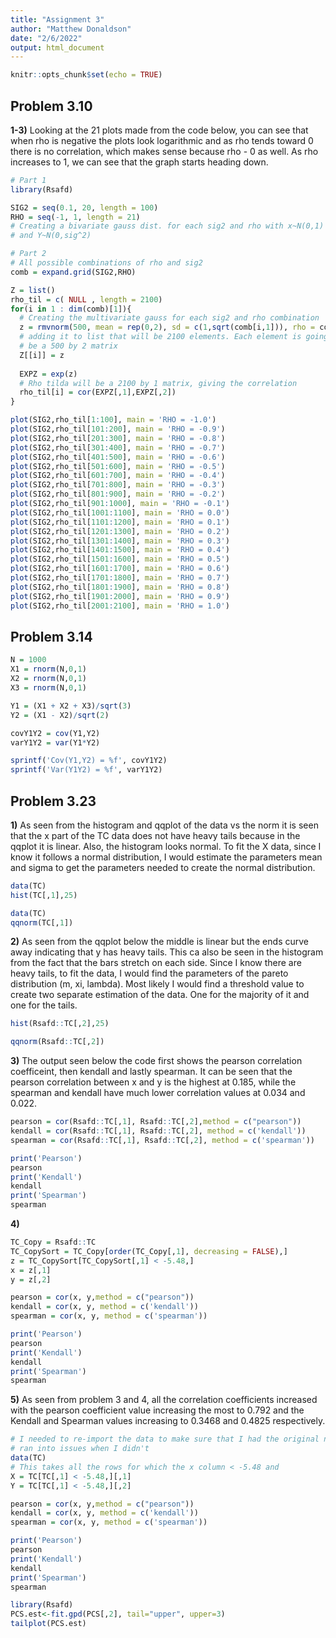 ---
title: "Assignment 3"
author: "Matthew Donaldson"
date: "2/6/2022"
output: html_document
---

```{r setup, include=FALSE}
knitr::opts_chunk$set(echo = TRUE)
```
## Problem 3.10
**1-3)**
Looking at the 21 plots made from the code below, you can see that when rho is negative the plots look logarithmic and as rho tends toward 0 there is no correlation, which makes sense because rho - 0 as well. As rho increases to 1, we can see that the graph starts heading down.
```{r}
# Part 1
library(Rsafd)

SIG2 = seq(0.1, 20, length = 100)
RHO = seq(-1, 1, length = 21)
# Creating a bivariate gauss dist. for each sig2 and rho with x~N(0,1) 
# and Y~N(0,sig^2)

# Part 2
# All possible combinations of rho and sig2
comb = expand.grid(SIG2,RHO)

Z = list()
rho_til = c( NULL , length = 2100)
for(i in 1 : dim(comb)[1]){
  # Creating the multivariate gauss for each sig2 and rho combination
  z = rmvnorm(500, mean = rep(0,2), sd = c(1,sqrt(comb[i,1])), rho = comb[i,2])
  # adding it to list that will be 2100 elements. Each element is going to 
  # be a 500 by 2 matrix
  Z[[i]] = z
  
  EXPZ = exp(z)
  # Rho tilda will be a 2100 by 1 matrix, giving the correlation
  rho_til[i] = cor(EXPZ[,1],EXPZ[,2])
}


```


```{r}
plot(SIG2,rho_til[1:100], main = 'RHO = -1.0')
plot(SIG2,rho_til[101:200], main = 'RHO = -0.9')
plot(SIG2,rho_til[201:300], main = 'RHO = -0.8')
plot(SIG2,rho_til[301:400], main = 'RHO = -0.7')
plot(SIG2,rho_til[401:500], main = 'RHO = -0.6')
plot(SIG2,rho_til[501:600], main = 'RHO = -0.5')
plot(SIG2,rho_til[601:700], main = 'RHO = -0.4')
plot(SIG2,rho_til[701:800], main = 'RHO = -0.3')
plot(SIG2,rho_til[801:900], main = 'RHO = -0.2')
plot(SIG2,rho_til[901:1000], main = 'RHO = -0.1')
plot(SIG2,rho_til[1001:1100], main = 'RHO = 0.0')
plot(SIG2,rho_til[1101:1200], main = 'RHO = 0.1')
plot(SIG2,rho_til[1201:1300], main = 'RHO = 0.2')
plot(SIG2,rho_til[1301:1400], main = 'RHO = 0.3')
plot(SIG2,rho_til[1401:1500], main = 'RHO = 0.4')
plot(SIG2,rho_til[1501:1600], main = 'RHO = 0.5')
plot(SIG2,rho_til[1601:1700], main = 'RHO = 0.6')
plot(SIG2,rho_til[1701:1800], main = 'RHO = 0.7')
plot(SIG2,rho_til[1801:1900], main = 'RHO = 0.8')
plot(SIG2,rho_til[1901:2000], main = 'RHO = 0.9')
plot(SIG2,rho_til[2001:2100], main = 'RHO = 1.0')
```

## Problem 3.14
```{r}
N = 1000
X1 = rnorm(N,0,1)
X2 = rnorm(N,0,1)
X3 = rnorm(N,0,1)

Y1 = (X1 + X2 + X3)/sqrt(3)
Y2 = (X1 - X2)/sqrt(2)

covY1Y2 = cov(Y1,Y2)
varY1Y2 = var(Y1*Y2)

sprintf('Cov(Y1,Y2) = %f', covY1Y2)
sprintf('Var(Y1Y2) = %f', varY1Y2)
```


## Problem 3.23
**1)** As seen from the histogram and qqplot of the data vs the norm it is seen that the x part of the TC data does not have heavy tails because in the qqplot it is linear. Also, the histogram looks normal. To fit the X data, since I know it follows a normal distribution, I would estimate the parameters mean and sigma to get the parameters needed to create the normal distribution.
```{r}
data(TC)
hist(TC[,1],25)

```
```{r,cache = F}
data(TC)
qqnorm(TC[,1])
```

**2)**
As seen from the qqplot below the middle is linear but the ends curve away indicating that y has heavy tails. This ca also be seen in the histogram from the fact that the bars stretch on each side. Since I know there are heavy tails, to fit the data, I would find the parameters of the pareto distribution (m, xi, lambda). Most likely I would find a threshold value to create two separate estimation of the data. One for the majority of it and one for the tails. 
```{r}
hist(Rsafd::TC[,2],25)


```
```{r, cache = F}
qqnorm(Rsafd::TC[,2])

```

**3)**
The output seen below the code first shows the pearson correlation coefficeint, then kendall and lastly spearman. It can be seen that the pearson correlation between x and y is the highest at 0.185, while the spearman and kendall have much lower correlation values at 0.034 and 0.022. 
```{r}
pearson = cor(Rsafd::TC[,1], Rsafd::TC[,2],method = c("pearson"))
kendall = cor(Rsafd::TC[,1], Rsafd::TC[,2], method = c('kendall'))
spearman = cor(Rsafd::TC[,1], Rsafd::TC[,2], method = c('spearman'))

print('Pearson')
pearson
print('Kendall')
kendall
print('Spearman')
spearman
```
**4)**
```{r}
TC_Copy = Rsafd::TC
TC_CopySort = TC_Copy[order(TC_Copy[,1], decreasing = FALSE),]
z = TC_CopySort[TC_CopySort[,1] < -5.48,]
x = z[,1]
y = z[,2]

pearson = cor(x, y,method = c("pearson"))
kendall = cor(x, y, method = c('kendall'))
spearman = cor(x, y, method = c('spearman'))

print('Pearson')
pearson
print('Kendall')
kendall
print('Spearman')
spearman

```
**5)** As seen from problem 3 and 4, all the correlation coefficients increased with the pearson coefficient value increasing the most to 0.792 and the Kendall and Spearman values increasing to 0.3468 and 0.4825 respectively. 



```{r}
# I needed to re-import the data to make sure that I had the original numbers
# ran into issues when I didn't
data(TC)
# This takes all the rows for which the x column < -5.48 and 
X = TC[TC[,1] < -5.48,][,1]
Y = TC[TC[,1] < -5.48,][,2]

pearson = cor(x, y,method = c("pearson"))
kendall = cor(x, y, method = c('kendall'))
spearman = cor(x, y, method = c('spearman'))

print('Pearson')
pearson
print('Kendall')
kendall
print('Spearman')
spearman

```




```{r}
library(Rsafd)
PCS.est<-fit.gpd(PCS[,2], tail="upper", upper=3)
tailplot(PCS.est)

```